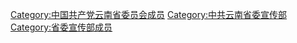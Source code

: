 [[Category:中国共产党云南省委员会成员|Category:中国共产党云南省委员会成员]]
[[Category:中共云南省委宣传部|Category:中共云南省委宣传部]]
[[Category:省委宣传部成员|Category:省委宣传部成员]]